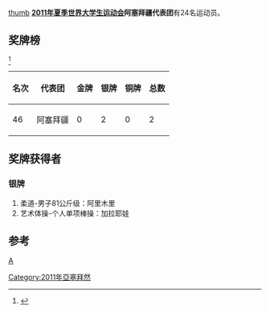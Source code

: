 [[文件:Flag_of_Azerbaijan.svg|thumb]]
'''[[2011年夏季世界大学生运动会|2011年夏季世界大学生运动会]]阿塞拜疆代表团'''有24名运动员。

==奖牌榜==
<ref>{{Cite web |url=http://match.sz2011.org/Medal/CHI.htm |title=奖牌榜 |accessdate=2011-08-26 |archive-date=2012-07-14 |archive-url=https://archive.is/20120714212414/http://match.sz2011.org/Medal/CHI.htm |dead-url=no }}</ref>
{| class="wikitable"
|-
! 名次 !! 代表团 !! 金牌 !! 银牌 !! 铜牌 !! 总数
|-
| 46 || 阿塞拜疆 || 0 || 2 || 0 || 2
|}
==奖牌获得者==
===银牌===
#柔道-男子81公斤级：阿里木里
#艺术体操-个人单项棒操：加拉耶娃
==参考==
<references/>
{{2011年夏季世界大学生运动会代表团}}
[[分类:2011年夏季世界大学生运动会代表团|A]]
[[Category:2011年亞塞拜然|Category:2011年亞塞拜然]]